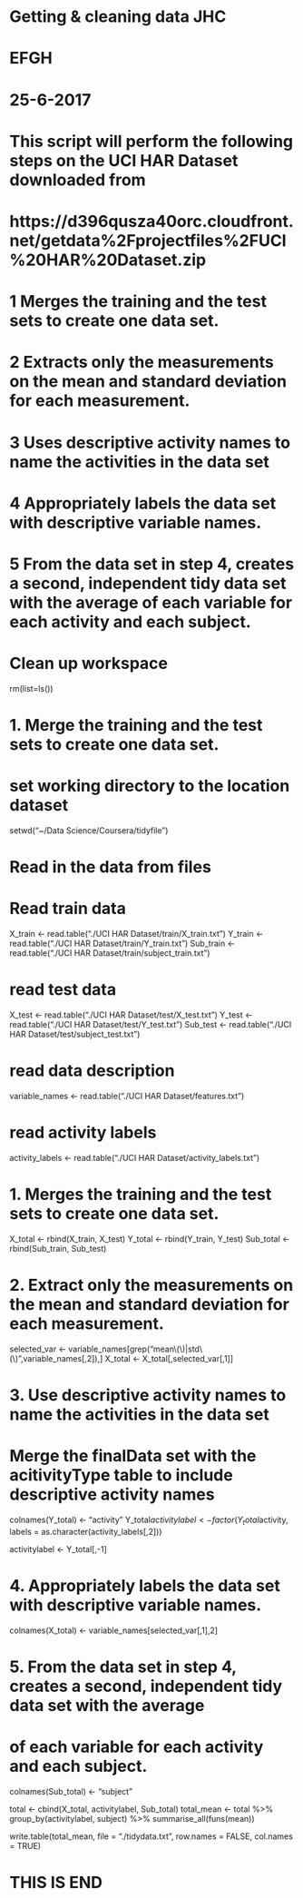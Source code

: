 # Getting & cleaning data JHC
# EFGH
# 25-6-2017


# This script will perform the following steps on the UCI HAR Dataset downloaded from 

# https://d396qusza40orc.cloudfront.net/getdata%2Fprojectfiles%2FUCI%20HAR%20Dataset.zip

# 1 Merges the training and the test sets to create one data set.
# 2 Extracts only the measurements on the mean and standard deviation for each measurement.
# 3 Uses descriptive activity names to name the activities in the data set
# 4 Appropriately labels the data set with descriptive variable names.
# 5 From the data set in step 4, creates a second, independent tidy data set with the average of each variable for each activity and each subject.


# Clean up workspace

rm(list=ls())


# 1. Merge the training and the test sets to create one data set.

# set working directory to the location dataset 

setwd("~/Data Science/Coursera/tidyfile")

# Read in the data from files
# Read train data

X_train <- read.table("./UCI HAR Dataset/train/X_train.txt")
Y_train <- read.table("./UCI HAR Dataset/train/Y_train.txt")
Sub_train <- read.table("./UCI HAR Dataset/train/subject_train.txt")


# read test data

X_test <- read.table("./UCI HAR Dataset/test/X_test.txt")
Y_test <- read.table("./UCI HAR Dataset/test/Y_test.txt")
Sub_test <- read.table("./UCI HAR Dataset/test/subject_test.txt")


# read data description

variable_names <- read.table("./UCI HAR Dataset/features.txt")

# read activity labels

activity_labels <- read.table("./UCI HAR Dataset/activity_labels.txt")

# 1. Merges the training and the test sets to create one data set.

X_total <- rbind(X_train, X_test)
Y_total <- rbind(Y_train, Y_test)
Sub_total <- rbind(Sub_train, Sub_test)

# 2. Extract only the measurements on the mean and standard deviation for each measurement. 

selected_var <- variable_names[grep("mean\\(\\)|std\\(\\)",variable_names[,2]),]
X_total <- X_total[,selected_var[,1]]

# 3. Use descriptive activity names to name the activities in the data set
# Merge the finalData set with the acitivityType table to include descriptive activity names

colnames(Y_total) <- "activity"
Y_total$activitylabel <- factor(Y_total$activity, labels = as.character(activity_labels[,2]))

activitylabel <- Y_total[,-1]

# 4. Appropriately labels the data set with descriptive variable names.

colnames(X_total) <- variable_names[selected_var[,1],2]


# 5. From the data set in step 4, creates a second, independent tidy data set with the average
# of each variable for each activity and each subject.

colnames(Sub_total) <- "subject"

total <- cbind(X_total, activitylabel, Sub_total)
total_mean <- total %>% group_by(activitylabel, subject) %>% summarise_all(funs(mean))

write.table(total_mean, file = "./tidydata.txt", row.names = FALSE, col.names = TRUE)


# THIS IS END